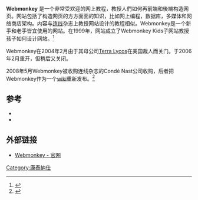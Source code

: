 '''Webmonkey''' 是一个非常受欢迎的网上教程，教授人們如何再前端和後端构造网页。网站包括了构造网页的方方面面的知识，比如网上编程，数据库，多媒体和网络商店架构。内容与[[连线|连线]]杂志上教授网站设计的教程相似。Webmonkey是一个新手和老手皆宜使用的网站。在1999年，网站成立了Webmonkey Kids子网站教授孩子如何设计网站。<ref>{{cite news|url=http://findarticles.com/p/articles/mi_hb6398/is_199906/ai_n25588199|title=Two new kid-geared sites go live|date=June 1999|work=Advertising Age|accessdate=2009-02-06|archive-url=https://web.archive.org/web/20130810214531/http://findarticles.com/p/articles/mi_hb6398/is_199906/ai_n25588199|archive-date=2013-08-10|dead-url=yes}}</ref>

Webmonkey在2004年2月由于其母公司[[Lycos|Terra Lycos]]在美国裁人而关门。于2006年2月重开，但稍后又关闭。

2008年5月Webmonkey被收购连线杂志的Condé Nast公司收购，后者把Webmonkey作为一个[[wiki|wiki]]重新发布。<ref>{{cite news|url=http://www.washingtonpost.com/wp-dyn/content/article/2008/05/19/AR2008051900028_pf.html|title=Wired Buys Back HotWired And Webmonkey Too; Relaunches Latter|last=Ali|first=Rafat|date=May 19, 2008|work=paidContent.org via The Washington Post|accessdate=2009-02-06|archive-date=2016-03-04|archive-url=https://web.archive.org/web/20160304040747/http://www.washingtonpost.com/wp-dyn/content/article/2008/05/19/AR2008051900028_pf.html}}</ref>

== 参考 ==
<div class="references-small" >
<references />
* {{cite web
  | last =Boutin
  | first =Paul
  | authorlink =
  | coauthors =
  | title =Webmonkey, RIP: 1996 – 2004
  | work =
  | publisher =[[连线|连线]]
  | date =February 17, 2004
  | url =http://www.wired.com/techbiz/it/news/2004/02/62300
  | format =
  | doi =
  | accessdate =2009-02-06
  | archive-date =2013-06-30
  | archive-url =https://web.archive.org/web/20130630124246/http://www.wired.com/techbiz/it/news/2004/02/62300
  }}
* {{cite web| last =| first =| authorlink =| coauthors =| title =Exclusive leak: Editor says Lycos will shutter Webmonkey| work =| publisher =Valleywag| date =July 14, 2006| url =http://valleywag.gawker.com/187550/tech/webmonkey/exclusive-leak-editor-says-lycos-will-shutter-webmonkey| format =| doi =| accessdate =2009-02-06}}{{dead link|date=2017年11月 |bot=InternetArchiveBot |fix-attempted=yes }}
</div>

== 外部链接 ==
*[http://www.webmonkey.com Webmonkey - 官网] {{Wayback|url=http://www.webmonkey.com/ |date=20051013064939 }}

[[Category:康泰納仕|Category:康泰納仕]]
